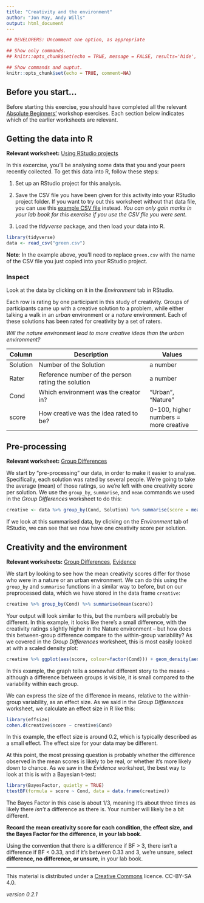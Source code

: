 ```yaml
---
title: "Creativity and the environment"
author: "Jon May, Andy Wills"
output: html_document
---
```


```r
## DEVELOPERS: Uncomment one option, as appropriate

## Show only commands.
## knitr::opts_chunk$set(echo = TRUE, message = FALSE, results='hide', fig.keep = 'none', comment=NA)

## Show commands and ouptut.
knitr::opts_chunk$set(echo = TRUE, comment=NA)
```

## Before you start...
Before starting this exercise, you should have completed all the relevant [Absolute Beginners'](index.html) workshop exercises. Each section below indicates which of the earlier worksheets are relevant.

## Getting the data into R

**Relevant worksheet:** [Using RStudio projects](using-projects.html)

In this excercise, you'll be analysing some data that you and your peers recently collected. To get this data into R, follow these steps:

1. Set up an RStudio project for this analysis. 

2. Save the CSV file you have been given for this activity into your RStudio project folder. If you want to try out this worksheet without that data file, you can use this [example CSV file](data/green.csv) instead. _You can only gain marks in your lab book for this exercise if you use the CSV file you were sent_. 

3. Load the _tidyverse_ package, and then load your data into R.

```r
library(tidyverse)
data <- read_csv("green.csv")
```

**Note**: In the example above, you'll need to replace `green.csv` with the name of the CSV file you just copied into your RStudio project.

### Inspect
Look at the data by clicking on it in the _Environment_ tab in RStudio. 

Each row is rating by one participant in this study of creativity. Groups of participants came up with a creative solution to a problem, while either talking a walk in an _urban_ environment or a _nature_ environment. Each of these solutions has been rated for creativity by a set of raters. 

_Will the nature environment lead to more creative ideas than the urban environment?_

| Column    | Description                             | Values             |
| --------- | --------------------------------------- | ------------------ |
| Solution  | Number of the Solution | a number |
| Rater  | Reference number of the person rating the solution | a number |
| Cond      | Which environment was the creator in? | "Urban", "Nature" |
| score  | How creative was the idea rated to be? | 0-100, higher numbers = more creative |

## Pre-processing

**Relevant worksheet:** [Group Differences](group-differences.html)

We start by "pre-processing" our data, in order to make it easier to analyse. Specifically, each solution was rated by several people. We're going to take the average (mean) of those ratings, so we're left with one creativity score per solution. 
We use the `group_by`,  `summarise`, and `mean` commands we used in the _Group Differences_ worksheet to do this: 

```r
creative <- data %>% group_by(Cond, Solution) %>% summarise(score = mean(score))
```

If we look at this summarised data, by clicking on the _Environment_ tab of RStudio, we can see that we now have one creativity score per solution.

## Creativity and the environment

**Relevant worksheets:** [Group Differences](group-differences.html), [Evidence](evidence.html)


We start by looking to see how the mean creativity scores differ for those who were in a nature or an urban environment. We can do this using the `group_by` and `summarise` functions in a similar way to before, but on our preprocessed data, which we have stored in the data frame `creative`:

```r
creative %>% group_by(Cond) %>% summarise(mean(score))
```

Your output will look similar to this, but the numbers will probably be different. In this example, it looks like there's a small difference, with the creativity ratings slightly higher in the Nature environment -- but how does this between-group difference compare to the within-group variability? As we covered in the _Group Differences_ worksheet, this is most easily looked at with a scaled density plot:

```r
creative %>% ggplot(aes(score, colour=factor(Cond))) + geom_density(aes(y=..scaled..))
```

In this example, the graph tells a somewhat different story to the means - although a difference between groups is visible, it is small compared to the variability within each group.

We can express the size of the difference in means, relative to the within-group variability, as an effect size. As we said in the _Group Differences_ worksheet, we calculate an effect size in R like this:

```r
library(effsize)
cohen.d(creative$score ~ creative$Cond)
```

In this example, the effect size is around 0.2, which is typically described as a small effect. The effect size for your data may be different.

At this point, the most pressing question is probably whether the difference observed in the mean scores is likely to be real, or whether it's more likely down to chance. As we saw in the _Evidence_ worksheet, the best way to look at this is with a Bayesian t-test:

```r
library(BayesFactor, quietly = TRUE)
ttestBF(formula = score ~ Cond, data = data.frame(creative))
```

The Bayes Factor in this case is about 1/3, meaning it's about three times as likely there _isn't_ a difference as there is. Your number will likely be a bit different.

**Record the mean creativity score for each condition, the effect size, and the Bayes Factor for the difference, in your lab book**.

Using the convention that there is a difference if BF > 3, there isn't a difference if BF < 0.33, and if it's between 0.33 and 3, we're unsure, select **difference, no difference, or unsure**, in your lab book.

___

This material is distributed under a [Creative Commons](https://creativecommons.org/) licence. CC-BY-SA 4.0. 

_version 0.2.1_
